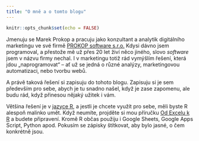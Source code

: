 ```yaml
---
title: "O mně a o tomto blogu"
---
```


```r
knitr::opts_chunk$set(echo = FALSE)
```

Jmenuju se Marek Prokop a pracuju jako konzultant a analytik digitálního marketingu ve své firmě [PROKOP software s.r.o.](https://www.prokopsw.cz/cs) Kdysi dávno jsem programoval, a přestože mě už přes 20 let živí něco jiného, slovo _software_ jsem v názvu firmy nechal. I v marketingu totiž rád vymýšlím řešení, která jdou „naprogramovat“ -- ať už se jedná o různé analýzy, marketingovou automatizaci, nebo tvorbu webů.

A právě taková řešení si zapisuju do tohoto blogu. Zapisuju si je sem především pro sebe, abych je tu snadno našel, když je zase zapomenu, ale budu rád, když přinesou nějaký užitek i vám.

Většina řešení je v [jazyce R](https://cs.wikipedia.org/wiki/R_(programovac%C3%AD_jazyk)), a jestli je chcete využít pro sebe, měli byste R alespoň malinko umět. Když neumíte, projděte si mou příručku [Od Excelu k R](https://www.prokopsw.cz/bookdown/excel-r/) a budete připravení. Kromě R občas použiju i Google Sheets, Google Apps Script, Python apod. Pokusím se zápisky štítkovat, aby bylo jasné, o čem konkrétně jsou.
